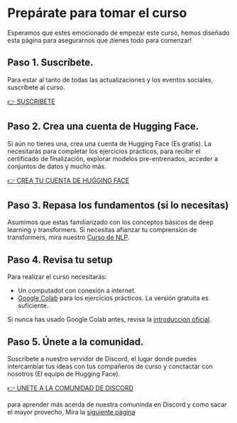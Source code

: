 # Prepárate para tomar el curso

Esperamos que estes emocionado de empezar este curso, hemos diseñado esta página para asegurarnos que ¡tienes
todo para comenzar!

## Paso 1. Suscríbete.

Para estar al tanto de todas las actualizaciones y los eventos sociales, suscríbete al curso.

[👉 SUSCRIBETE](http://eepurl.com/insvcI)

## Paso 2. Crea una cuenta de Hugging Face.

Si aún no tienes una, crea una cuenta de Hugging Face (Es gratis). La necesitarás para completar los ejercicios 
prácticos, para recibir el certificado de finalización, explorar modelos pre-entrenados, acceder a conjuntos de datos y mucho más.

[👉 CREA TU CUENTA DE HUGGING FACE](https://huggingface.co/join)

## Paso 3. Repasa los fundamentos (si lo necesitas)

Asumimos que estas familiarizado con los conceptos básicos de deep learning y transformers. Si necesitas afianzar tu 
comprensión de transformers, mira nuestro [Curso de NLP](https://huggingface.co/course/chapter1/1).

## Paso 4. Revisa tu setup

Para realizar el curso necesitarás:
- Un computadot con conexión a internet.
- [Google Colab](https://colab.research.google.com) para los ejercicios prácticos. La versión gratuita es suficiente.

Si nunca has usado Google Colab antes, revisa la  [introducción oficial](https://colab.research.google.com/notebooks/intro.ipynb).

## Paso 5. Únete a la comunidad.

Suscríbete a nuestro servidor de Discord, el lugar donde puedes intercambiar tus ideas con tus compañeros de curso y conctactar con nosotros (El equipo de Hugging Face).

[👉 UNETE A LA COMUNIDAD DE DISCORD](http://hf.co/join/discord)

para aprender más acerda de nuestra comuninda en Discord y como sacar el mayor provecho, Mira la [siguiente página](community)

